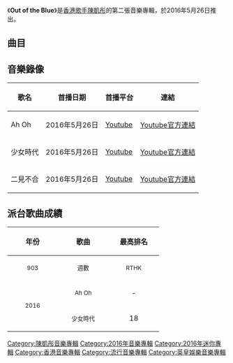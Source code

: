 {{Album infobox | <!-- See Wikipedia:WikiProject_Albums -->
| Name          = Out of the Blue
| Type          = [[EP|EP]]
| Artist        = [[陳凱彤|陳凱彤]]
| Cover         = 陳凱彤 Out of the Blue.jpg
| Released      = 2016年5月26日
| Recorded      = 2016年
| Genre         = [[粵語流行音樂|粵語流行音樂]]
| Length        = 17:05
| Label         = [[英皇娛樂|英皇娛樂]]
| Producer      = 
| Last album    = [[A_Little_Bliss|A Little Bliss]]<br>（2015年）
| This album    = '''Out of the Blue'''<br>（2016年）
| Next album    = 
}}

《'''Out of the Blue'''》是[[香港|香港]][[歌手|歌手]][[陳凱彤|陳凱彤]]的第二張音樂專輯，於2016年5月26日推出。

==曲目==
{{Tracklist
| collapsed = 
| headline = 
| font_size = 
| total_length = 17:05

| extra_column =

| title1 = Ah Oh
| music1 = [[陳子龍_(音樂人)|陳子龍]]
| lyrics1 = [[Basy|Basy]]
| arranger1 = 陳子龍
| producer1 = 陳子龍
| longnote1 = 
| length1 = 3:38

| title2 = 少女時代
| music2 = [[蘇道哲|蘇道哲]]
| lyrics2 = [[林若寧|林若寧]]
| arranger2 = [[Ted_Lo|Ted Lo]]、蘇道哲
| producer2 = [[舒文_(音樂人)|舒文]]
| longnote2 = 
| length2 = 4:32

| title3 = 二見不合
| music3 = 陳子龍
| lyrics3 = 林若寧
| arranger3 = 陳子龍
| producer3 = 陳子龍
| longnote3 = 
| length3 = 4:18

| title4 = 出手
| music4 = [[Kenix_Cheang|Kenix Cheang]]
| lyrics4 = [[Cindy_Ng|Cindy Ng]]
| arranger4 = Kenix Cheang
| producer4 = 舒文
| longnote4 = 
| length4 = 4:35
}}
{{Track listing
| collapsed = yes
| headline = DVD曲目
| total_length = 
| title1 = Ah Oh
| title2 = 少女時代
| title3 = 二見不合
}}

== 音樂錄像 ==
{|class="wikitable sortable" style="text-align:center"
|-
!歌名
!首播日期
!首播平台
!連結
|-
| Ah Oh || 2016年5月26日 || [[Youtube|Youtube]] || [https://www.youtube.com/watch?v=v2rKthp7bZo Youtube官方連結]{{Wayback|url=https://www.youtube.com/watch?v=v2rKthp7bZo |date=20190217115753 }}
|-
| 少女時代 || 2016年5月26日 || [[Youtube|Youtube]] || [https://www.youtube.com/watch?v=W0NfZEgzdTQ Youtube官方連結]{{Wayback|url=https://www.youtube.com/watch?v=W0NfZEgzdTQ |date=20190217115753 }}
|-
| 二見不合 || 2016年5月26日 || [[Youtube|Youtube]] || [https://www.youtube.com/watch?v=g8oYUpgfHEI Youtube官方連結]{{Wayback|url=https://www.youtube.com/watch?v=g8oYUpgfHEI |date=20190128152326 }}
|}

== 派台歌曲成績 ==
{| class="wikitable"
!align="center" rowspan="2" | 年份
!align="center" rowspan="2" | 歌曲
!align="center" colspan="8" | 最高排名
|-
!width="100"|<small>903</small> !! width="100"|<small>週數</small> !! width="100"|<small>RTHK</small> !! width="100"|<small>週數</small> !! width="100"|<small>997</small> !! width="100"|<small>週數</small> !! width="100"|<small>TVB</small> !! width="100"|<small>週數</small>
|-
|align="center" rowspan="2"|<small>2016</small> ||align="center"| <small>Ah Oh</small> ||align="center"| - ||align="center"| - ||align="center"| 13 ||align="center"| 4 ||align="center"| 13 ||align="center"| 2 ||align="center"| - ||align="center"| -
|-
|align="center"| <small>少女時代</small> ||align="center"| 18 ||align="center"| 1 ||align="center"| - ||align="center"| - ||align="center"| - ||align="center"| - ||align="center"| 7 ||align="center"| 4
|}

[[Category:陳凱彤音樂專輯|Category:陳凱彤音樂專輯]]
[[Category:2016年音樂專輯|Category:2016年音樂專輯]]
[[Category:2016年迷你專輯|Category:2016年迷你專輯]]
[[Category:香港音樂專輯|Category:香港音樂專輯]]
[[Category:流行音樂專輯|Category:流行音樂專輯]]
[[Category:英皇娛樂音樂專輯|Category:英皇娛樂音樂專輯]]